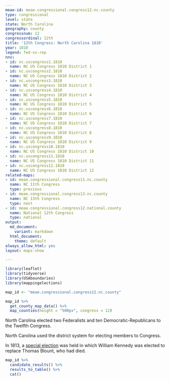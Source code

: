 ```yaml
---
meae-id: meae.congressional.congress12.nc.county
type: congressional
level: state
state: North Carolina
geography: county
congressnum: 12
congressordinal: 12th
title: '12th Congress: North Carolina 1810'
year: 1810
legend: fed-vs-rep
nnv:
- id: nc.uscongress1.1810
  name: NC US Congress 1810 District 1
- id: nc.uscongress2.1810
  name: NC US Congress 1810 District 2
- id: nc.uscongress3.1810
  name: NC US Congress 1810 District 3
- id: nc.uscongress4.1810
  name: NC US Congress 1810 District 4
- id: nc.uscongress5.1810
  name: NC US Congress 1810 District 5
- id: nc.uscongress6.1810
  name: NC US Congress 1810 District 6
- id: nc.uscongress7.1810
  name: NC US Congress 1810 District 7
- id: nc.uscongress8.1810
  name: NC US Congress 1810 District 8
- id: nc.uscongress9.1810
  name: NC US Congress 1810 District 9
- id: nc.uscongress10.1810
  name: NC US Congress 1810 District 10
- id: nc.uscongress11.1810
  name: NC US Congress 1810 District 11
- id: nc.uscongress12.1810
  name: NC US Congress 1810 District 12
related-maps:
- id: meae.congressional.congress11.nc.county
  name: NC 11th Congress
  type: previous
- id: meae.congressional.congress13.nc.county
  name: NC 13th Congress
  type: next
- id: meae.congressional.congress12.national.county
  name: National 12th Congress
  type: national
output:
  md_document:
    variant: markdown
  html_document:
    theme: default
always_allow_html: yes
layout: maps-show

---
```


```r
library(leaflet)
library(tidyverse)
library(USAboundaries)
library(mappingelections)

map_id <- "meae.congressional.congress12.nc.county"
```

<div class="map">

```r
map_id %>%
  get_county_map_data() %>%
  map_counties(height = "500px", congress = 12)
```

</div>

North Carolina elected two Federalists and ten Democratic-Republicans to the Twelfth Congress.

North Carolina used the district system for electing members to Congress.

In 1813, a [special election](https://elections.lib.tufts.edu/catalog/tufts:nc.uscongress3.specialelection.1813) was held in which William Kennedy was elected to replace Thomas Blount, who had died. 

<div class="results-table">

```r
map_id %>%
  candidate_results() %>%
  results_to_table() %>%
  cat()
```

</div>
